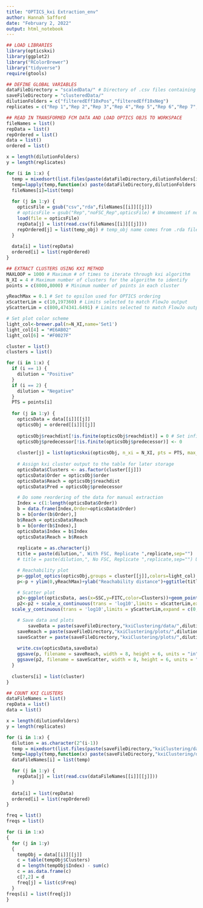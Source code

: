 ```yaml
---
title: "OPTICS_kxi Extraction_env"
author: Hannah Safford
date: "February 2, 2022"
output: html_notebook
---
```


```r
## LOAD LIBRARIES
library(opticskxi)
library(ggplot2)
library("RColorBrewer")
library("tidyverse")
require(gtools)
```

```r
## DEFINE GLOBAL VARIABLES
dataFileDirectory = "scaledData/" # Directory of .csv files containing the transformed FCM data as well as corresponding .rda files containing the OPTICS objects (organized into folders with dilutionFolders names)
saveFileDirectory = "clusteredData/"
dilutionFolders = c("filteredEff10xPos","filteredEff10xNeg")
replicates = c("Rep 1","Rep 2","Rep 3","Rep 4","Rep 5","Rep 6","Rep 7","Rep 8","Rep 9","Rep 10")
```

```r
## READ IN TRANSFORMED FCM DATA AND LOAD OPTICS OBJS TO WORKSPACE
fileNames = list()
repData = list()
repOrdered = list()
data = list()
ordered = list()

x = length(dilutionFolders)
y = length(replicates)

for (i in 1:x) {
  temp = mixedsort(list.files(paste(dataFileDirectory,dilutionFolders[i],"/",sep=""),pattern="*.csv"))
  temp=lapply(temp,function(x) paste(dataFileDirectory,dilutionFolders[i],"/",x,sep=""))
  fileNames[i]=list(temp)
  
  for (j in 1:y) {
    opticsFile = gsub("csv","rda",fileNames[[i]][[j]])
    # opticsFile = gsub("Rep","noFSC_Rep",opticsFile) # Uncomment if not considering FSC dimension
    load(file = opticsFile)
    repData[j] = list(read.csv(fileNames[[i]][[j]]))
    repOrdered[j] = list(temp_obj) # temp_obj name comes from .rda file generated by OPTICS_Ordering script
  }
  
  data[i] = list(repData)
  ordered[i] = list(repOrdered)
}
```

```r
## EXTRACT CLUSTERS USING KXI METHOD
MAXLOOP = 1000 # Maximum # of times to iterate through kxi algorithm
N_XI = 4 # Maximum number of clusters for the algorithm to identify
points = c(8000,8000) # Minimum number of points in each cluster

yReachMax = 0.1 # Set to epsilon used for OPTICS ordering
xScatterLim = c(10,197360) # Limits selected to match FlowJo output
yScatterLim = c(800,474341.6491) # Limits selected to match FlowJo output

# Set plot color scheme
light_col<-brewer.pal(n=N_XI,name='Set1')
light_col[4] = "#E6AB02"
light_col[6] = "#F0027F"

cluster = list()
clusters = list()

for (i in 1:x) {
  if (i == 1) {
    dilution = "Positive"
  }
  if (i == 2) {
    dilution = "Negative"
  }
  PTS = points[i]
  
  for (j in 1:y) {
    opticsData = data[[i]][[j]]
    opticsObj = ordered[[i]][[j]]
    
    opticsObj$reachdist[!is.finite(opticsObj$reachdist)] = 0 # Set infinite reachability distances to zero (for better visualization on plot)
    opticsObj$predecessor[!is.finite(opticsObj$predecessor)] <- 0
    
    cluster[j] = list(opticskxi(opticsObj, n_xi = N_XI, pts = PTS, max_loop = MAXLOOP)) # This is the kxi clustering
    
    # Assign kxi cluster output to the table for later storage
    opticsData$Clusters <- as.factor(cluster[[j]])
    opticsData$Order = opticsObj$order
    opticsData$Reach = opticsObj$reachdist
    opticsData$Pred = opticsObj$predecessor

    # Do some reordering of the data for manual extraction
    Index = c(1:length(opticsData$Order))
    b = data.frame(Index,Order=opticsData$Order)
    b = b[order(b$Order),]
    b$Reach = opticsData$Reach
    b = b[order(b$Index),]
    opticsData$Index = b$Index
    opticsData$Reach = b$Reach
    
    replicate = as.character(j)
    title = paste(dilution,", With FSC, Replicate ",replicate,sep="")
    # title = paste(dilution,", No FSC, Replicate ",replicate,sep="") Uncomment if not considering FSC

    # Reachability plot
    p<-ggplot_optics(opticsObj,groups = cluster[[j]],colors=light_col)
    p<-p + ylim(0,yReachMax)+ylab("Reachability distance")+ggtitle(title)+ theme(plot.title = element_text(hjust = 0.5))

    # Scatter plot
    p2<-ggplot(opticsData, aes(x=SSC,y=FITC,color=Clusters))+geom_point(shape = 16, size = 0.5)+scale_color_manual(values=light_col)
    p2<-p2 + scale_x_continuous(trans = 'log10',limits = xScatterLim,expand = c(0,0)) +
  scale_y_continuous(trans = 'log10',limits = yScatterLim,expand = c(0,0)) + guides(color = guide_legend(override.aes = list(size=2))) + theme_bw() + ggtitle(title) + theme(plot.title = element_text(hjust = 0.5))

    # Save data and plots
        saveData = paste(saveFileDirectory,"kxiClustering/data/",dilutionFolders[i],"/_Rep",replicate,"_data.csv",sep="") # Filename for saving the data (now labeled with kxi cluster number, order, reachability, predecessor) in a new directory
    saveReach = paste(saveFileDirectory,"kxiClustering/plots/",dilutionFolders[i],"/_Rep",replicate,"_reach.png",sep="") # Filename for saving the reachability plot
    saveScatter = paste(saveFileDirectory,"kxiClustering/plots/",dilutionFolders[i],"/_Rep",replicate,"_scatter.png",sep="") # Filename for saving the colored scatter plot
    
    write.csv(opticsData,saveData)
    ggsave(p, filename = saveReach, width = 8, height = 6, units = "in")
    ggsave(p2, filename = saveScatter, width = 8, height = 6, units = "in")
  }
  
  clusters[i] = list(cluster)
}
```

```r
## COUNT KXI CLUSTERS
dataFileNames = list()
repData = list()
data = list()

x = length(dilutionFolders)
y = length(replicates)

for (i in 1:x) {
  dilution = as.character(2^(i-1))
  temp = mixedsort(list.files(paste(saveFileDirectory,"kxiClustering/data/",dilution,"x/",sep=""),pattern="*.csv"))
  temp=lapply(temp,function(x) paste(saveFileDirectory,"kxiClustering/data/",dilution,"x/",x,sep=""))
  dataFileNames[i] = list(temp)

  for (j in 1:y) {
    repData[j] = list(read.csv(dataFileNames[[i]][[j]]))
  }
  
  data[i] = list(repData)
  ordered[i] = list(repOrdered)
}

freq = list()
freqs = list()

for (i in 1:x)
{
  for (j in 1:y)
  {
    tempObj = data[[i]][[j]]
    c = table(tempObj$Clusters)
    d = length(tempObj$Index) - sum(c)
    c = as.data.frame(c)
    c[7,2] = d
    freq[j] = list(c$Freq)
  }
freqs[i] = list(freq[j])
}
```